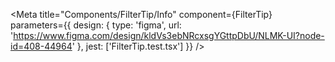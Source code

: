 
<Meta
  title="Components/FilterTip/Info"
  component={FilterTip}
  parameters={{
    design: {
      type: 'figma',
      url: 'https://www.figma.com/design/kldVs3ebNRcxsgYGttpDbU/NLMK-UI?node-id=408-44964'
    },
    jest: ['FilterTip.test.tsx']
  }}
/>

<Story of={DecoratorDefault} />

<Unstyled>
  <Stories />
</Unstyled>
